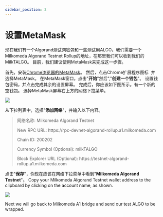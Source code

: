 ```yaml
---
sidebar_position: 2
---
```



# 设置MetaMask

现在我们有一个Algorand测试网钱包和一些测试用ALGO，我们需要一个 Milkomeda Algorand Testnet Rollup的地址，在那里我们可以收到我们的MilkTALGO。 目前，我们建议使用MetaMask来完成这一步骤。

首先，安装[Chrome浏览器的MetaMask](https://chrome.google.com/webstore/detail/metamask/nkbihfbeogaeaoehlefnkodbefgpgknn)。 然后，点击Chrome扩展程序图标 <img src={puzzleIcon} alt="" className="img-icon" /> 并选择MetaMask。 在MetaMask窗口，点击"**开始**"然后","**创建一个钱包**"。 设置钱包密码，并点击完成其余的设置屏幕。 完成后，你应该如下图所示，有一个新的空钱包。 选择MetaMask屏幕右上方的网络下拉菜单。

![](/img/algorand-eth.png)

从下拉列表中，选择"**添加网络**"，并输入以下内容。

> 网络名称: Milkomeda Algorand Testnet
> 
> <p> New RPC URL: https://rpc-devnet-algorand-rollup.a1.milkomeda.com </p>
> 
> Chain ID: 200202
> 
> Currency Symbol (Optional): milkTALGO
> 
> <p> Block Explorer URL (Optional): https://testnet-algorand-rollup.a1.milkomeda.com </p>
点击"**保存**"，你现在应该在网络下拉菜单中看到"**Milkomeda Algorand Testnet**"。 Copy your Milkomeda Algorand Testnet wallet address to the clipboard by clicking on the account name, as shown.

![](/img/algorand-milk.png)

Next we will go back to Milkomeda A1 bridge and send our test ALGO to be wrapped.
